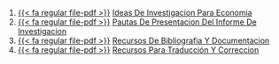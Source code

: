 1. [{{< fa regular file-pdf >}}](https://achalmaedison.netlify.app/investigacion-metodologia/posts/2023-06-03-ideas-de-investigacion-para-economia/index.pdf) [Ideas De Investigacion Para Economia](https://achalmaedison.netlify.app/investigacion-metodologia/posts/2023-06-03-ideas-de-investigacion-para-economia)
2. [{{< fa regular file-pdf >}}](https://achalmaedison.netlify.app/investigacion-metodologia/posts/2023-06-03-pautas-de-presentacion-del-informe-de-investigacion/index.pdf) [Pautas De Presentacion Del Informe De Investigacion](https://achalmaedison.netlify.app/investigacion-metodologia/posts/2023-06-03-pautas-de-presentacion-del-informe-de-investigacion)
3. [{{< fa regular file-pdf >}}](https://achalmaedison.netlify.app/investigacion-metodologia/posts/2025-01-12-recursos-de-bibliografia-y-documentacion/index.pdf) [Recursos De Bibliografia Y Documentacion](https://achalmaedison.netlify.app/investigacion-metodologia/posts/2025-01-12-recursos-de-bibliografia-y-documentacion)
4. [{{< fa regular file-pdf >}}](https://achalmaedison.netlify.app/investigacion-metodologia/posts/2025-02-09-recursos-para-traducción-y-correccion/index.pdf) [Recursos Para Traducción Y Correccion](https://achalmaedison.netlify.app/investigacion-metodologia/posts/2025-02-09-recursos-para-traducción-y-correccion)
